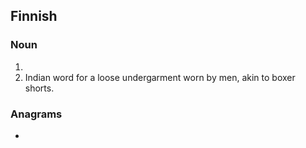 ==Finnish==

===Noun===
{{head|fi|noun form}}

# {{plural of|lanko|lang=fi}}
# Indian word for a loose undergarment worn by men, akin to boxer shorts.

===Anagrams===
* {{anagrams|fi|longat}}